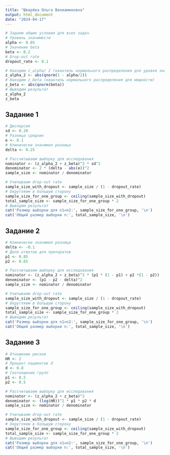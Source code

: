 ```yaml
---
title: "Шварёва Ольга Вениаминовна"
output: html_document
date: "2024-04-17"
---
```


```r
# Задаем общие условия для всех задач
# Уровень значимости
alpha <- 0.05
# Значение beta
beta <- 0.2
# Drop-out rate
dropout_rate <- 0.1

# Находим z_alpha/ 2 (квантиль нормального распределения для уровня значимости alpha/ 2)
z_alpha_2 <- abs(qnorm(1 - alpha/2))
# Находим z_beta (квантиль нормального распределения для мощности)
z_beta <- abs(qnorm(beta))
# Выводим результат
z_alpha_2
z_beta
```

## Задание 1

```r
# Дисперсия
sd <- 0.20
# Разница средних
e <- 0.1
# Клинически значимая разница
delta <- 0.25

# Рассчитываем выборку для исследования
nominator <- (z_alpha_2 + z_beta)^2 * sd^2
denominator <- 2 * (delta - abs(e))^2
sample_size <- nominator / denominator

# Учитываем drop-out rate
sample_size_with_dropout <- sample_size / (1 - dropout_rate)
# Округляем в большую сторону
sample_size_for_one_group <- ceiling(sample_size_with_dropout)
total_sample_size <- sample_size_for_one_group * 2
# Выводим результат
cat('Размер выборки для n1=n2:', sample_size_for_one_group, '\n')
cat('Общий размер выборки n:', total_sample_size, '\n')
```

## Задание 2

```r
# Клинически значимая разница
delta <- -0.1
# Доля ответов для препаратов
p1 <- 0.85
p2 <- 0.65

# Рассчитываем выборку для исследования
nominator <- (z_alpha_2 + z_beta)^2 * (p1 * (1 - p1) + p2 *(1 - p2))
denominator <- (p1 - p2 - delta)^2
sample_size <- nominator / denominator

# Учитываем drop-out rate
sample_size_with_dropout <- sample_size / (1 - dropout_rate)
# Округляем в большую сторону
sample_size_for_one_group <- ceiling(sample_size_with_dropout)
total_sample_size <- sample_size_for_one_group * 2
# Выводим результат
cat('Размер выборки для n1=n2:', sample_size_for_one_group, '\n')
cat('Общий размер выборки n:', total_sample_size, '\n')
```

## Задание 3

```r
# Отношение рисков
HR <- 2
# Процент пациентов d
d <- 0.8
# Соотношение групп
p1 <- 0.5
p2 <- 0.5

# Рассчитываем выборку для исследования
nominator <- (z_alpha_2 + z_beta)^2
denominator <- (log(HR))^2 * p1 * p2 * d
sample_size <- nominator / denominator

# Учитываем drop-out rate
sample_size_with_dropout <- sample_size / (1 - dropout_rate)
# Округляем в большую сторону
sample_size_for_one_group <- ceiling(sample_size_with_dropout)
total_sample_size <- sample_size_for_one_group * 2
# Выводим результат
cat('Размер выборки для n1=n2:', sample_size_for_one_group, '\n')
cat('Общий размер выборки n:', total_sample_size, '\n')
```
